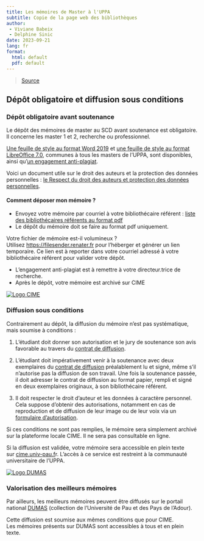 ```yaml
---
title: Les mémoires de Master à l'UPPA
subtitle: Copie de la page web des bibliothèques
author: 
 - Viviane Babeix
 - Delphine Sinic
date: 2023-09-21
lang: fr
format:
  html: default
  pdf: default
---
```



> [Source](https://bibliotheques.univ-pau.fr/fr/appui-a-la-recherche/votre-memoire-de-master.html)


## Dépôt obligatoire et diffusion sous conditions

### Dépôt obligatoire avant soutenance

Le dépôt des mémoires de master au SCD avant soutenance est obligatoire. Il concerne les master 1 et 2, recherche ou professionnel.

[Une feuille de style au format Word 2019](https://bibliotheques.univ-pau.fr/_resource/Images/Documents/Services/Memoires_feuille_de_style_UPPA.docx?download=true "feuille de style des mémoires de l'UPPA docx") et [une feuille de style au format LibreOffice 7.0](https://bibliotheques.univ-pau.fr/_resource/Images/Documents/Services/Memoires_feuille_de_style_UPPA.odt?download=true "feuille de style des mémoires de l'UPPA odt"), communes à tous les masters de l'UPPA, sont disponibles, ainsi qu'[un engagement anti-plagiat](https://bibliotheques.univ-pau.fr/_resource/Images/Documents/Services/Formulaire_engagement_anti_plagiat%202023.pdf?download=true "engagement anti-plagiat").

Voici un document utile sur le droit des auteurs et la protection des données personnelles : [le Respect du droit des auteurs et protection des données personnelles](https://bibliotheques.univ-pau.fr/_resource/01%20Fichiers%20pdf/Appui%20%C3%A0%20la%20recherche/Respect%20du%20droit%20des%20auteurs%20et%20protection%20des%20donn%C3%A9es%20personnelles.pdf?download=true "Respect du droit des auteurs et protection des données personnelles").

#### Comment déposer mon mémoire ?

- Envoyez votre mémoire par courriel à votre bibliothécaire référent : [liste des bibliothécaires référents au format pdf](https://bibliotheques.univ-pau.fr/_resource/01%20Fichiers%20pdf/Appui%20%C3%A0%20la%20recherche/Liste%20r%C3%A9f%C3%A9rents%20m%C3%A9moires%20sept%202023.pdf?download=true "liste des bibliothécaires référents au format pdf")
- Le dépôt du mémoire doit se faire au format pdf uniquement.

Votre fichier de mémoire est-il volumineux ? Utilisez [https://filesender.renater.fr](https://filesender.renater.fr/ "https://filesender.renater.fr") pour l’héberger et générer un lien temporaire. Ce lien est à reporter dans votre courriel adressé à votre bibliothécaire référent pour valider votre dépôt.

- L'engagement anti-plagiat est à remettre à votre directeur.trice de recherche.
- Après le dépôt, votre mémoire est archivé sur CIME

[![Logo CIME](https://bibliotheques.univ-pau.fr/_resource/Images/Services/Votre%20th%C3%A8se/cime%20officiel_65x220.jpg)](https://cime.univ-pau.fr/ "accès à CIME,  plate-forme des mémoires étudiants de l’UPPA")

### Diffusion sous conditions

Contrairement au dépôt, la diffusion du mémoire n’est pas systématique, mais soumise à conditions :

1) L'étudiant doit donner son autorisation et le jury de soutenance son avis favorable au travers du [contrat de diffusion](https://bibliotheques.univ-pau.fr/_attachment/votre-memoire-de-master-article/contrat_diffusion_memoire_2021.pdf?download=true "Contrat de diffusion (PDF - 160 Ko)").

2) L’étudiant doit impérativement venir à la soutenance avec deux exemplaires du [contrat de diffusion](https://bibliotheques.univ-pau.fr/_resource/Images/Services/Votre%20th%C3%A8se/contrat_diffusion_memoire_2021.pdf?download=true) préalablement lu et signé, même s’il n’autorise pas la diffusion de son travail. Une fois la soutenance passée, il doit adresser le contrat de diffusion au format papier, rempli et signé en deux exemplaires originaux, à son bibliothécaire référent.

3) Il doit respecter le droit d’auteur et les données à caractère personnel. Cela suppose d’obtenir des autorisations, notamment en cas de reproduction et de diffusion de leur image ou de leur voix via un [formulaire d'autorisation](https://bibliotheques.univ-pau.fr/_resource/01%20Fichiers%20pdf/Appui%20%C3%A0%20la%20recherche/formulaire-droit-image-voix.docx?download=true).

Si ces conditions ne sont pas remplies, le mémoire sera simplement archivé sur la plateforme locale CIME. Il ne sera pas consultable en ligne.

Si la diffusion est validée, votre mémoire sera accessible en plein texte sur [cime.univ-pau.f](https://cime.univ-pau.fr/ "accès à CIME,  plate-forme des mémoires étudiants de l’UPPA")r. L’accès à ce service est restreint à la communauté universitaire de l’UPPA.

[![Logo DUMAS](https://bibliotheques.univ-pau.fr/_resource/Images/Services/Votre%20th%C3%A8se/DUMAS%20logo_64x253.jpg)](https://dumas.ccsd.cnrs.fr/MEM-UNIV-PAU "accès à Dumas")

### Valorisation des meilleurs mémoires

Par ailleurs, les meilleurs mémoires peuvent être diffusés sur le portail national [DUMAS](https://dumas.ccsd.cnrs.fr/MEM-UNIV-PAU "Accès à DUMAS (Dépôt Universitaire de Mémoires Après Soutenance)") (collection de l’Université de Pau et des Pays de l'Adour).

Cette diffusion est soumise aux mêmes conditions que pour CIME.  
Les mémoires présents sur DUMAS sont accessibles à tous et en plein texte.